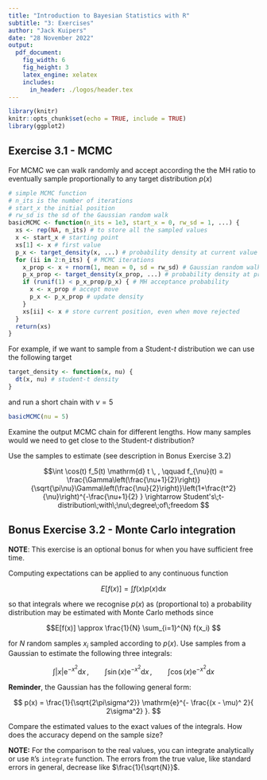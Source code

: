 ```yaml
---
title: "Introduction to Bayesian Statistics with R"
subtitle: "3: Exercises"
author: "Jack Kuipers"
date: "28 November 2022"
output:
  pdf_document:
    fig_width: 6
    fig_height: 3
    latex_engine: xelatex
    includes:
      in_header: ./logos/header.tex
---
```


```r
library(knitr)
knitr::opts_chunk$set(echo = TRUE, include = TRUE)
library(ggplot2)
```


## Exercise 3.1 - MCMC

For MCMC we can walk randomly and accept according the the MH ratio to eventually sample proportionally to any target distribution $p(x)$

```r
# simple MCMC function
# n_its is the number of iterations
# start_x the initial position
# rw_sd is the sd of the Gaussian random walk
basicMCMC <- function(n_its = 1e3, start_x = 0, rw_sd = 1, ...) {
  xs <- rep(NA, n_its) # to store all the sampled values
  x <- start_x # starting point
  xs[1] <- x # first value
  p_x <- target_density(x, ...) # probability density at current value of x
  for (ii in 2:n_its) { # MCMC iterations
    x_prop <- x + rnorm(1, mean = 0, sd = rw_sd) # Gaussian random walk to propose next x
    p_x_prop <- target_density(x_prop, ...) # probability density at proposed x
    if (runif(1) < p_x_prop/p_x) { # MH acceptance probability
      x <- x_prop # accept move
      p_x <- p_x_prop # update density
    }
    xs[ii] <- x # store current position, even when move rejected
  }
  return(xs)
}
```

For example, if we want to sample from a Student-$t$ distribution we can use the following target

```r
target_density <- function(x, nu) {
  dt(x, nu) # student-t density
}
```

and run a short chain with $\nu = 5$ 

```r
basicMCMC(nu = 5)
```

Examine the output MCMC chain for different lengths. How many samples would we need to get close to the Student-$t$ distribution?

Use the samples to estimate (see description in Bonus Exercise 3.2)

$$\int \cos(t) f_5(t) \mathrm{d} t \, , \qquad f_{\nu}(t) = \frac{\Gamma\left(\frac{\nu+1}{2}\right)}{\sqrt{\pi\nu}\Gamma\left(\frac{\nu}{2}\right)}\left(1+\frac{t^2}{\nu}\right)^{-\frac{\nu+1}{2} } \rightarrow Student's\;t-distribution\;with\;\nu\;degree\;of\;freedom $$

## Bonus Exercise 3.2 - Monte Carlo integration

**NOTE**: This exercise is an optional bonus for when you have sufficient free time.

Computing expectations can be applied to any continuous function

$$E[f(x)] = \int f(x) p(x) \mathrm{d} x$$

so that integrals where we recognise $p(x)$ as (proportional to) a probability distribution may be estimated with Monte Carlo methods since 

$$E[f(x)] \approx \frac{1}{N} \sum_{i=1}^{N} f(x_i) $$

for $N$ random samples $x_i$ sampled according to $p(x)$. Use samples from a Gaussian to estimate the following three integrals:

$$\int \vert x \vert \mathrm{e}^{-x^2} \mathrm{d} x \, , \qquad \int \sin(x) \mathrm{e}^{-x^2} \mathrm{d} x\, , \qquad \int \cos(x) \mathrm{e}^{-x^2} \mathrm{d} x$$

**Reminder**, the Gaussian has the following general form:

$$
p(x) = \frac{1}{\sqrt{2\pi\sigma^2}} \mathrm{e}^{- \frac{(x - \mu)^ 2}{ 2\sigma^2} }.
$$


Compare the estimated values to the exact values of the integrals. How does the accuracy depend on the sample size?

**NOTE:** For the comparison to the real values, you can integrate analytically or use `R`'s `integrate` function. The errors from the true value, like standard errors in general, decrease like $\frac{1}{\sqrt{N}}$.